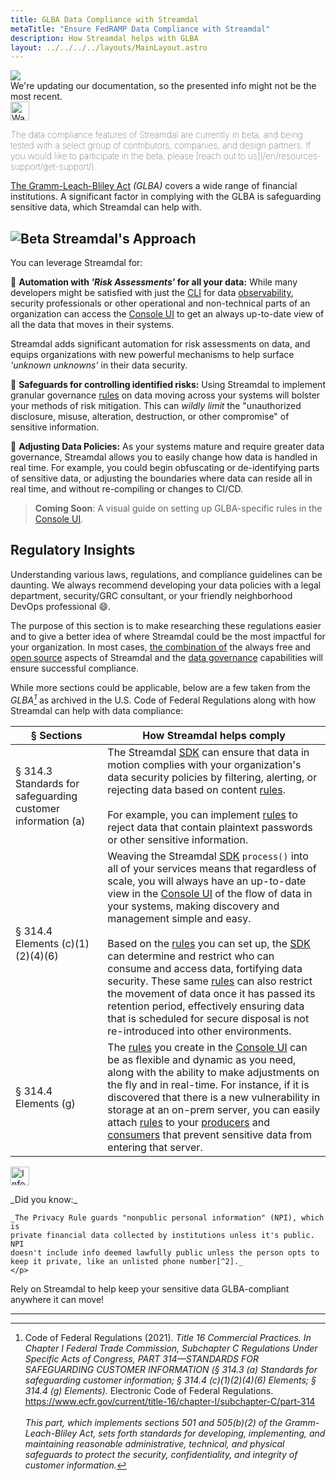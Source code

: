 ```yaml
---
title: GLBA Data Compliance with Streamdal
metaTitle: "Ensure FedRAMP Data Compliance with Streamdal"
description: How Streamdal helps with GLBA
layout: ../../../../layouts/MainLayout.astro
---
```



<div class="addl-wrapper">
<div class="addl">
<img src={information} class="uimage" />
<div class="addlcontent">
We're updating our documentation, so the presented info might not be the
most recent.
</div>
</div>
</div>

<Notification type="warning">
  <img src={warning} alt="Warning" width="30px" height="30px" />
  <p style="font-weight: lighter;">The data compliance features of Streamdal 
  are currently in beta, and being tested with a select group of contributors, 
  companies, and design partners. If you would like to participate in the beta, 
  please 
  [reach out to us](/en/resources-support/get-support/).</p>
</Notification>

<a href="https://www.ftc.gov/business-guidance/privacy-security/gramm-leach-bliley-act" target="_blank">The Gramm-Leach-Bliley Act</a> 
_(GLBA)_ covers a wide range of financial institutions. A significant factor in 
complying with the GLBA is safeguarding sensitive data, which 
Streamdal can help with.

## <img src={beta} alt="Beta" style="display: inline" /> Streamdal's Approach

You can leverage Streamdal for:

📝 **<span class="ykeyword">Automation with _'Risk Assessments'_ for all your data</span>:** While many 
developers might be satisfied with just the [CLI](/en/guides/tail#cli) for data <a href="/en/resources-support/glossary/#observability" class="pkeyword">observability</a>, 
security professionals or other operational and non-technical parts of an 
organization can access the [Console UI](/en/core-components/console-ui/) to get an always up-to-date 
view of all the data that moves in their systems. 

Streamdal adds significant automation for risk assessments on data, and equips 
organizations with new powerful mechanisms to help surface 
_'unknown unknowns'_ in their data security.

🦺 **<span class="ykeyword">Safeguards for controlling identified risks</span>:** Using Streamdal to implement granular 
governance <a href="/en/resources-support/glossary/#step-or-rule" class="pkeyword">rules</a> on data moving 
across your systems will bolster your methods of risk 
mitigation. This can _wildly limit_ the "unauthorized disclosure, misuse, 
alteration, destruction, or other compromise" of sensitive information.

📑 **<span class="ykeyword">Adjusting Data Policies</span>:** As your systems mature and require greater data 
governance, Streamdal allows you to easily change how data is handled in real 
time. For example, you could begin obfuscating or de-identifying parts of 
sensitive data, or adjusting the boundaries where data can reside all in real 
time, and without re-compiling or changes to CI/CD.

> **Coming Soon**: A visual guide on setting up GLBA-specific rules in the 
[Console UI](/en/core-components/console-ui/).

## Regulatory Insights

Understanding various laws, regulations, and compliance guidelines can be 
daunting. We always recommend developing your data policies with a legal 
department, security/GRC consultant, or your friendly neighborhood DevOps 
professional 😄.

The purpose of this section is to make researching these regulations easier and 
to give a better idea of where Streamdal could be the most impactful for your 
organization. In most cases, <u>the combination of</u> the always free and 
[open source](/en/resources-support/open-source/) aspects of Streamdal and the 
[data governance](/en/data-governance/overview/) capabilities will ensure 
successful compliance.

While more sections could be applicable, below are a few taken from the 
_GLBA[^1]_ as archived in the U.S. Code of Federal Regulations along with how 
Streamdal can help with data compliance:

| § Sections | How Streamdal helps comply |
|-|-|
| § 314.3 Standards for safeguarding customer information (a) | The Streamdal [SDK](/en/core-components/sdk/) can ensure that data in motion complies with your organization's data security policies by filtering, alerting, or rejecting data based on content [rules](/en/resources-support/glossary/#rule-or-step). <br /> <br />For example, you can implement [rules](/en/resources-support/glossary/#rule-or-step) to reject data that contain plaintext passwords or other sensitive information. |
| § 314.4 Elements (c)(1)(2)(4)(6)  | Weaving the Streamdal [SDK](/en/core-components/sdk/) `process()` into all of your services means that regardless of scale, you will always have an up-to-date view in the [Console UI](/en/core-components/console-ui/) of the flow of data in your systems, making discovery and management simple and easy. <br /> <br />Based on the [rules](/en/resources-support/glossary/#rule-or-step) you can set up, the [SDK](/en/core-components/sdk/) can determine and restrict who can consume and access data, fortifying data security. These same [rules](/en/resources-support/glossary/#rule-or-step) can also restrict the movement of data once it has passed its retention period, effectively ensuring data that is scheduled for secure disposal is not re-introduced into other environments. |
| § 314.4 Elements (g) | The [rules](/en/resources-support/glossary/#rule-or-step) you create in the [Console UI](/en/core-components/console-ui/) can be as flexible and dynamic as you need, along with the ability to make adjustments on the fly and in real-time. For instance, if it is discovered that there is a new vulnerability in storage at an on-prem server, you can easily attach [rules](/en/resources-support/glossary/#rule-or-step) to your [producers](/en/resources-support/glossary/#producer) and [consumers](/en/resources-support/glossary/#consumer) that prevent sensitive data from entering that server. |

<Notification type="information">
  <img src={info} alt="Information" width="30px" height="30px" />
  <div class="prose-md prose-p:my-2 prose-a:text-purple-dark prose-a:underline">
    <p>
    _Did you know:_
    
    _The Privacy Rule guards "nonpublic personal information" (NPI), which is 
    private financial data collected by institutions unless it's public. NPI 
    doesn't include info deemed lawfully public unless the person opts to 
    keep it private, like an unlisted phone number[^2]._
    </p>
  </div>
</Notification>

Rely on Streamdal to help keep your sensitive data GLBA-compliant anywhere it 
can move!

---

[^1]: Code of Federal Regulations (2021). _Title 16 Commercial Practices. In Chapter I Federal Trade Commission, Subchapter C Regulations Under Specific Acts of Congress, PART 314—STANDARDS FOR SAFEGUARDING CUSTOMER INFORMATION (§ 314.3 (a) Standards for safeguarding customer information; § 314.4 (c)(1)(2)(4)(6) Elements; § 314.4 (g) Elements)._ Electronic Code of Federal Regulations. https://www.ecfr.gov/current/title-16/chapter-I/subchapter-C/part-314 <br /><br /> _This part, which implements sections 501 and 505(b)(2) of the Gramm-Leach-Bliley Act, sets forth standards for developing, implementing, and maintaining reasonable administrative, technical, and physical safeguards to protect the security, confidentiality, and integrity of customer information._
[^2]: Federal Trade Commission. (2002). _How to comply with the privacy of consumer financial information rule of the Gramm-Leach-Bliley Act._ https://www.ftc.gov/business-guidance/resources/how-comply-privacy-consumer-financial-information-rule-gramm-leach-bliley-act
